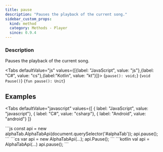 ```yaml
---
title: pause
description: "Pauses the playback of the current song."
sidebar_custom_props:
  kind: method
  category: Methods - Player
  since: 0.9.4
---
```



<SinceBadge since="0.9.4" />

### Description
Pauses the playback of the current song.

<Tabs defaultValue="js" values={[{label: "JavaScript", value: "js"},{label: "C#", value: "cs"},{label:"Kotlin", value: "kt"}]}>
<TabItem value="js">
<CodeBlock language="ts">{`pause(): void;`}</CodeBlock>
</TabItem>
<TabItem value="cs">
<CodeBlock language="csharp">{`void Pause()`}</CodeBlock>
</TabItem>
<TabItem value="kt">
<CodeBlock language="kotlin">{`fun pause(): Unit`}</CodeBlock>
</TabItem>
</Tabs>


## Examples

<Tabs
    defaultValue="javascript"
    values={[
      { label: "JavaScript", value: "javascript"},
      { label: "C#", value: "csharp"},
      { label: "Android", value: "android"}
    ]}
>
<TabItem value="javascript">
```js
const api = new alphaTab.AlphaTabApi(document.querySelector('#alphaTab'));
api.pause();
```
</TabItem>
<TabItem value="csharp">
```cs
var api = new AlphaTabApi<MyControl>(...);
api.Pause();
```
</TabItem>
<TabItem value="android">
```kotlin
val api = AlphaTabApi<MyControl>(...)
api.pause();
```
</TabItem>
</Tabs>
